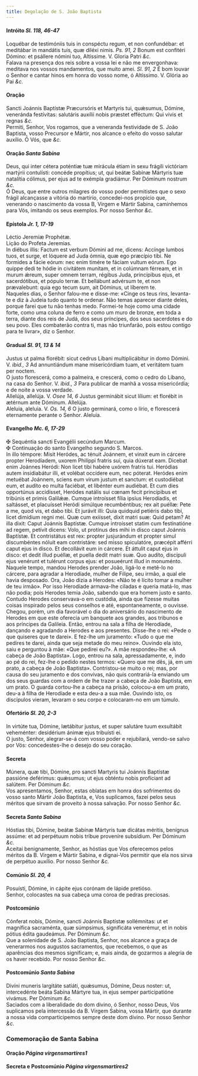 ```yaml
---
title: Degolação de S. João Baptista
---
```



<h4 class="text-center">Intróito <em>Sl. 118, 46-47</em></h4>
<div class="container-fluid">
<div class="row">
<div class="col-6 dropcaps text-justify">
Loquébar de testimóniis tuis in conspéctu regum, et non confundébar: et meditábar in mandátis tuis, quæ diléxi nimis. <em>Ps. 91, 2</em> Bonum est confitéri Dómino: et psállere nómini tuo, Altíssime.
V. Gloria Patri <em>&c.</em>
</div>
<div class="col-6 dropcaps text-justify">
Falava na presença dos reis sobre a vossa lei e não me envergonhava: meditava nos vossos mandamentos, que muito amei. <em>Sl. 91, 2</em> É bom louvar o Senhor e cantar hinos em honra do vosso nome, ó Altíssimo.
V. Glória ao Pai <em>&c.</em>
</div>
</div>
</div>

<h4 class="text-center">Oração</h4>
<div class="container-fluid">
<div class="row">
<div class="col-6 dropcaps text-justify">
Sancti Joánnis Baptístæ Præcursóris et Martyris tui, quǽsumus, Dómine, veneránda festívitas: salutáris auxílii nobis præstet efféctum: Qui vivis et regnas <em>&c.</em>
</div>
<div class="col-6 dropcaps text-justify">
Permiti, Senhor, Vos rogamos, que a veneranda festividade de S. João Baptista, vosso Precursor e Mártir, nos alcance o efeito do vosso salutar auxílio. Ó Vós, que <em>&c.</em>
</div>
</div>
</div>

<h4 class="text-center">Oração <em>Santa Sabina</em></h4>
<div class="container-fluid">
<div class="row">
<div class="col-6 dropcaps text-justify">
Deus, qui inter cétera poténtiæ tuæ mirácula étiam in sexu frágili victóriam martýrii contulísti: concéde propítius; ut, qui beátæ Sabínæ Mártyris tuæ natalítia cólimus, per ejus ad te exémpla gradiámur. Per Dóminum nostrum <em>&c.</em>
</div>
<div class="col-6 dropcaps text-justify">
Ó Deus, que entre outros milagres do vosso poder permitistes que o sexo frágil alcançasse a vitória do martírio, concedei-nos propício que, venerando o nascimento da vossa B, Virgem e Mártir Sabina, caminhemos para Vós, imitando os seus exemplos. Por nosso Senhor <em>&c.</em>
</div>
</div>
</div>

<h4 class="text-center">Epístola <em>Jr. 1, 17-19</em></h4>
<div class="container-fluid">
<div class="row">
<div class="col-6 text-justify">
Léctio Jeremíæ Prophétæ.
</div>
<div class="col-6 text-justify">
Lição do Profeta Jeremias.
</div>
<div class="col-6 dropcaps text-justify">
In diébus illis: Factum est verbum Dómini ad me, dicens: Accínge lumbos tuos, et surge, et lóquere ad Juda ómnia, quæ ego præcípio tibi. Ne formides a fácie eórum: nec enim timére te fáciam vultum eórum. Ego quippe dedi te hódie in civitátem munítam, et in colúmnam férream, et in murum ǽreum, super omnem terram, régibus Juda, princípibus ejus, et sacerdótibus, et pópulo terræ. Et bellábunt advérsum te, et non prævalebunt: quia ego tecum sum, ait Dóminus, ut líberem te.
</div>
<div class="col-6 dropcaps text-justify">
Naqueles dias, o Senhor falou-me e disse-me: «Cinge os teus rins, levanta-te e diz à Judeia tudo quanto te ordenar. Não temas aparecer diante deles, porque farei que tu não tenhas medo. Formei-te hoje como uma cidade forte, como uma coluna de ferro e como um muro de bronze, em toda a terra, diante dos reis de Judá, dos seus príncipes, dos seus sacerdotes e do seu povo. Eles combaterão contra ti, mas não triunfarão, pois estou contigo para te livrar», diz o Senhor.
</div>
</div>
</div>

<h4 class="text-center">Gradual <em>Sl. 91, 13 & 14</em></h4>
<div class="container-fluid">
<div class="row">
<div class="col-6 dropcaps text-justify">
Justus ut palma florébit: sicut cedrus Líbani multiplicábitur in domo Dómini. V. <em>ibid., 3</em> Ad annuntiándum mane misericórdiam tuam, et veritátem tuam per noctem.
</div>
<div class="col-6 dropcaps text-justify">
O justo florescerá, como a palmeira, e crescerá, como o cedro do Líbano, na casa do Senhor. V. <em>ibid., 3</em> Para publicar de manhã a vossa misericórdia; e de noite a vossa verdade.
</div>
<div class="col-6 text-justify">
Allelúja, allelúja. V. <em>Osee 14, 6</em> Justus germinábit sicut lílium: et florébit in ætérnum ante Dóminum. Allelúja.
</div>
<div class="col-6 text-justify">
Aleluia, aleluia. V. <em>Os. 14, 6</em> O justo germinará, como o lírio, e florescerá eternamente perante o Senhor. Aleluia.
</div>
</div>
</div>

<h4 class="text-center">Evangelho <em>Mc. 6, 17-29</em></h4>
<div class="container-fluid">
<div class="row">
<div class="col-6 text-justify">
<span class="text-danger">&#10016;</span> Sequéntia sancti Evangélii secúndum Marcum.
</div>
<div class="col-6 text-justify">
<span class="text-danger">&#10016;</span> Continuação do santo Evangelho segundo S. Marcos.
</div>
<div class="col-6 dropcaps text-justify">
In illo témpore: Misit Heródes, ac ténuit Joánnem, et vinxit eum in cárcere propter Herodíadem, uxorem Philíppi fratris sui, quia dúxerat eam. Dicebat enim Joánnes Heródi: Non licet tibi habére uxórem fratris tui. Heródias autem insidiabátur illi, et volébat occídere eum, nec póterat. Heródes enim metuébat Joánnem, sciens eum virum justum et sanctum: et custodiébat eum, et audíto eo multa faciébat, et libénter eum audiébat. Et cum dies opportúnus accidísset, Heródes natális sui cœnam fecit princípibus et tribúnis et primis Galilǽæ. Cumque introísset fília ipsíus Herodíadis, et saltásset, et placuísset Heródi simúlque recumbéntibus; rex ait puéllæ: Pete a me, quod vis, et dabo tibi. Et jurávit illi: Quia quidquid petiéris dabo tibi, licet dimídium regni mei. Quæ cum exiísset, dixit matri suæ: Quid petam? At illa dixit: Caput Joánnis Baptístæ. Cumque introísset statim cum festinatióne ad regem, petívit dicens: Volo, ut protínus des mihi in disco caput Joánnis Baptístæ. Et contristátus est rex: propter jusjurándum et propter simul discumbéntes nóluit eam contristáre: sed misso spiculatóre, præcépit afférri caput ejus in disco. Et decollávit eum in cárcere. Et áttulit caput ejus in disco: et dedit illud puéllæ, et puella dedit matri suæ. Quo audíto, discípuli ejus venérunt et tulérunt corpus ejus: et posueérunt illud in monuménto.
</div>
<div class="col-6 dropcaps text-justify">
Naquele tempo, mandou Herodes prender João, ligá-lo e metê-lo no cárcere, para agradar a Herodíade, mulher de Filipe, seu irmão, a qual ele havia desposado. Ora, João dizia a Herodes: «Não te é lícito tomar a mulher de teu irmão». Por isso Herodíade armava-lhe ciladas e queria matá-lo, mas não podia; pois Herodes temia João, sabendo que era homem justo e santo. Contudo Herodes conservava-o em custódia, ainda que fizesse muitas coisas inspirado pelos seus conselhos e até, espontaneamente, o ouvisse. Chegou, porém, um dia favorável o dia do aniversário do nascimento de Herodes em que este oferecia um banquete aos grandes, aos tribunos e aos príncipes da Galileia. Então, entrou na sala a filha de Herodíade, dançando e agradando a Herodes e aos presentes. Disse-lhe o rei: «Pede o que quiseres que te darei». E fez-lhe um juramento: «Tudo o que me pedires te darei, ainda que seja metade do meu reino». Ouvindo ela isto, saiu e perguntou à mãe: «Que pedirei eu?». A mãe respondeu-lhe: «A cabeça de João Baptista». Logo, entrou na sala, apressadamente, e, indo ao pé do rei, fez-lhe o pedido nestes termos: «Quero que me dês, já, em um prato, a cabeça de João Baptista». Contristou-se muito o rei; mas, por causa do seu juramento e dos convivas, não quis contrariá-la enviando um dos seus guardas com a ordem de lhe trazer a cabeça de João Baptista, em um prato. O guarda cortou-lhe a cabeça na prisão, colocou-a em um prato, deu-a à filha de Herodíade e esta deu-a a sua mãe. Ouvindo isto, os discípulos vieram, levaram o seu corpo e colocaram-no em um túmulo.
</div>
</div>
</div>

<h4 class="text-center">Ofertório <em>Sl. 20, 2-3</em></h4>
<div class="container-fluid">
<div class="row">
<div class="col-6 dropcaps text-justify">
In virtúte tua, Dómine, lætábitur justus, et super salutáre tuum exsultábit veheménter: desidérium ánimæ ejus tribuísti ei.
</div>
<div class="col-6 dropcaps text-justify">
O justo, Senhor, alegrar-se-á com vosso poder e rejubilará, vendo-se salvo por Vós: concedestes-lhe o desejo do seu coração.
</div>
</div>
</div>

<h4 class="text-center">Secreta</h4>
<div class="container-fluid">
<div class="row">
<div class="col-6 dropcaps text-justify">
Múnera, quæ tibi, Dómine, pro sancti Martyris tui Joánnis Baptístæ passióne deférimus: quǽsumus; ut ejus obténtu nobis profíciant ad salútem. Per Dóminum <em>&c.</em>
</div>
<div class="col-6 dropcaps text-justify">
Vos apresentamos, Senhor, estas oblatas em honra dos sofrimentos do vosso santo Mártir João Baptista, e, Vos suplicamos, fazei pelos seus méritos que sirvam de proveito à nossa salvação. Por nosso Senhor <em>&c.</em>
</div>
</div>
</div>

<h4 class="text-center">Secreta <em>Santa Sabina</em></h4>
<div class="container-fluid">
<div class="row">
<div class="col-6 dropcaps text-justify">
Hóstias tibi, Dómine, beátæ Sabínæ Mártyris tuæ dicátas méritis, benígnus assúme: et ad perpétuum nobis tríbue proveníre subsídium. Per Dóminum <em>&c.</em>
</div>
<div class="col-6 dropcaps text-justify">
Aceitai benignamente, Senhor, as hóstias que Vos oferecemos pelos méritos da B. Virgem e Mártir Sabina, e dignai-Vos permitir que ela nos sirva de perpétuo auxílio. Por nosso Senhor <em>&c.</em>
</div>
</div>
</div>

<h4 class="text-center">Comúnio <em>Sl. 20, 4</em></h4>
<div class="container-fluid">
<div class="row">
<div class="col-6 dropcaps text-justify">
Posuísti, Dómine, in cápite ejus corónam de lápide pretióso.
</div>
<div class="col-6 dropcaps text-justify">
Senhor, colocastes na sua cabeça uma coroa de pedras preciosas.
</div>
</div>
</div>

<h4 class="text-center">Postcomúnio</h4>
<div class="container-fluid">
<div class="row">
<div class="col-6 dropcaps text-justify">
Cónferat nobis, Dómine, sancti Joánnis Baptístæ sollémnitas: ut et magnífica sacraménta, quæ súmpsimus, significáta venerémur, et in nobis pótius édita gaudeámus. Per Dóminum <em>&c.</em>
</div>
<div class="col-6 dropcaps text-justify">
Que a solenidade de S. João Baptista, Senhor, nos alcance a graça de venerarmos nos augustos sacramentos, que recebemos, o que as aparências dos mesmos significam; e, mais ainda, de gozarmos a alegria de os haver recebido. Por nosso Senhor <em>&c.</em>
</div>
</div>
</div>

<h4 class="text-center">Postcomúnio <em>Santa Sabina</em></h4>
<div class="container-fluid">
<div class="row">
<div class="col-6 dropcaps text-justify">
Divíni muneris largitáte satiáti, quǽsumus, Dómine, Deus noster: ut, intercedénte beáta Sabína Mártyre tua, in ejus semper participatióne vivámus. Per Dóminum <em>&c.</em>
</div>
<div class="col-6 dropcaps text-justify">
Saciados com a liberalidade do dom divino, ó Senhor, nosso Deus, Vos suplicamos pela intercessão da B. Virgem Sabina, vossa Mártir, que durante a nossa vida comparticipemos sempre deste dom divino. Por nosso Senhor <em>&c.</em>
</div>
</div>
</div>

<h3 class="text-center">Comemoração de Santa Sabina</h3>

<h4 class="text-center">Oração <em>Página virgensmartires1</em></h4>

<h4 class="text-center">Secreta e Postcomúnio <em>Página virgensmartires2</em></h4>
